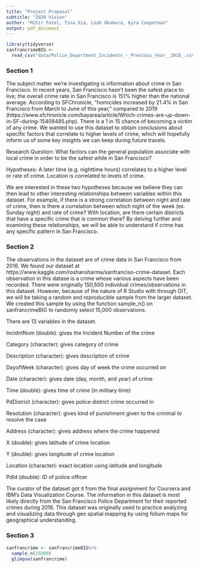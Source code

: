 ```yaml
---
title: "Project Proposal"
subtitle: "2020 Vision"
author: "Mihir Patel, Tina Xia, Leah Okamura, Kyra Cooperman"
output: pdf_document
---
```


```r
library(tidyverse)
sanfrancrimeBIG <- 
  read_csv("data/Police_Department_Incidents_-_Previous_Year__2016_.csv")
```

### Section 1

The subject matter we’re investigating is information about crime in San 
Francisco. In recent years, San Francisco hasn't been the safest place to live; 
the overall crime rate in San Francisco is 151% higher than the national 
average. According to SFChronicle, "homicides increased by 21.4% in San 
Francisco from March to June of this year," compared to 2019 (https://www.sfchronicle.com/bayarea/article/Which-crimes-are-up-down-in-SF-during-15408485.php). 
There is a 1 in 15 chance of becoming a victim of any crime. We wanted to use 
this dataset to obtain conclusions about specific factors that correlate to 
higher levels of crime, which will hopefully inform us of some key insights we 
can keep during future travels.

Research Question: What factors can the general population associate with local 
crime in order to be the safest while in San Francisco?

Hypotheses: A later time (e.g. nighttime hours) correlates to a higher level or 
rate of crime. Location is correlated to levels of crime. 

We are interested in these two hypotheses because we believe they can then lead 
to other interesting relationships between variables within this dataset. For 
example, if there is a strong correlation between night and rate of crime, then 
is there a correlation between which night of the week (ex. Sunday night) and 
rate of crime? With location, are there certain districts that have a specific 
crime that is common there? By delving further and examining these 
relationships, we will be able to understand if crime has any specific pattern 
in San Francisco. 

### Section 2

The observations in the dataset are of crime data in San Francisco from 2016. We
found our dataset at https://www.kaggle.com/roshansharma/sanfranciso-crime-dataset. 
Each observation in this datase is a crime whose various aspects have been 
recorded. There were originally 150,500 individual crimes/observations in this 
dataset. However, because of the nature of R Studio with through OIT, we will be
taking a random and reproducible sample from the larger dataset. We created this
sample by using the function sample_n() on sanfrancrimeBIG to randomly select 
15,000 observations. 

There are 13 variables in the dataset.

IncidntNum (double): gives the Incident Number of the crime

Category (character): gives category of crime

Description (character): gives description of crime

DayofWeek (character): gives day of week the crime occurred on

Date (character): gives date (day, month, and year) of crime

Time (double): gives time of crime (in military time)

PdDistrict (character): gives police district crime occurred in

Resolution (character): gives kind of punishment given to the criminal to 
                        resolve the case

Address (character): gives address where the crime happened

X (double): gives latitude of crime location

Y (double): gives longitude of crime location

Location (character): exact location using latitude and longitude

PdId (double): ID of police officer

The curator of the dataset got it from the final assignment for Coursera and 
IBM's Data Visualization Course. The information in this dataset is most likely
directly from the San Francisco Police Department for their reported crimes 
during 2016. This dataset was originally used to practice analyzing and 
visualizing data through geo spatial mapping by using folium maps for 
geographical understanding. 

### Section 3

```r
sanfrancrime <- sanfrancrimeBIG%>%
  sample_n(15000)
  glimpse(sanfrancrime)
```
